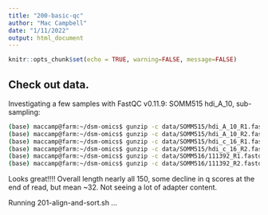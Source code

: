 ```yaml
---
title: "200-basic-qc"
author: "Mac Campbell"
date: "1/11/2022"
output: html_document
---
```


```r
knitr::opts_chunk$set(echo = TRUE, warning=FALSE, message=FALSE)
```

## Check out data.

Investigating a few samples with FastQC v0.11.9: SOMM515 hdi_A_10, sub-sampling:

```sh
(base) maccamp@farm:~/dsm-omics$ gunzip -c data/SOMM515/hdi_A_10_R1.fastq.gz | head -n 400000 > outputs/200/test1.fastq
(base) maccamp@farm:~/dsm-omics$ gunzip -c data/SOMM515/hdi_A_10_R2.fastq.gz | head -n 400000 > outputs/200/test2.fastq
(base) maccamp@farm:~/dsm-omics$ gunzip -c data/SOMM515/hdi_c_16_R1.fastq.gz | head -n 400000 > outputs/200/test3.fastq
(base) maccamp@farm:~/dsm-omics$ gunzip -c data/SOMM515/hdi_c_16_R2.fastq.gz | head -n 400000 > outputs/200/test4.fastq
(base) maccamp@farm:~/dsm-omics$ gunzip -c data/SOMM516/111392_R1.fastq.gz | head -n 400000 > outputs/200/test5.fastq
(base) maccamp@farm:~/dsm-omics$ gunzip -c data/SOMM516/111392_R2.fastq.gz | head -n 400000 > outputs/200/test6.fastq

```


Looks great!!!! Overall length nearly all 150, some decline in q scores at the end of read, but mean ~32. Not seeing a lot of adapter content.

Running 201-align-and-sort.sh ...



